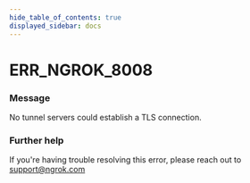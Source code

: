 ```yaml
---
hide_table_of_contents: true
displayed_sidebar: docs
---
```



# ERR_NGROK_8008

### Message

No tunnel servers could establish a TLS connection.

<ErrorDetails error="err_ngrok_8008" />

### Further help

If you're having trouble resolving this error, please reach out to [support@ngrok.com](mailto:support@ngrok.com?subject=Help%20with%20ERR_NGROK_8008)
